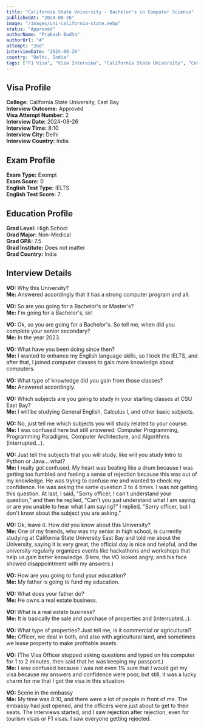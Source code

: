 ```yaml
---
title: "California State University - Bachelor's in Computer Science"
publishedAt: "2024-08-26"
image: "/images/uni-california-state.webp"
status: "Approved"
authorName: "Prakash Budha"
authorUrl: "#"
attempt: "2nd"
interviewDate: "2024-08-26"
country: "Delhi, India"
tags: ["F1 Visa", "Visa Interview", "California State University", "Computer Science", "Study Abroad", "UMKC", "India", "GRE", "IELTS", "Software Engineer"]
---
```


## Visa Profile

**College:** California State University, East Bay  
**Interview Outcome:** Approved  
**Visa Attempt Number:** 2  
**Interview Date:** 2024-08-26  
**Interview Time:** 8:10  
**Interview City:** Delhi  
**Interview Country:** India


## Exam Profile

**Exam Type:** Exempt  
**Exam Score:** 0  
**English Test Type:** IELTS  
**English Test Score:** 7

## Education Profile

**Grad Level:** High School  
**Grad Major:** Non-Medical  
**Grad GPA:** 7.5  
**Grad Institute:** Does not matter  
**Grad Country:** India


## Interview Details

**VO:** Why this University?  
**Me:** Answered accordingly that it has a strong computer program and all.

**VO:** So are you going for a Bachelor's or Master's?  
**Me:** I'm going for a Bachelor's, sir!

**VO:** Ok, so you are going for a Bachelor's. So tell me, when did you complete your senior secondary?  
**Me:** In the year 2023.

**VO:** What have you been doing since then?  
**Me:** I wanted to enhance my English language skills, so I took the IELTS, and after that, I joined computer classes to gain more knowledge about computers.

**VO:** What type of knowledge did you gain from those classes?  
**Me:** Answered accordingly.

**VO:** Which subjects are you going to study in your starting classes at CSU East Bay?  
**Me:** I will be studying General English, Calculus I, and other basic subjects.

**VO:** No, just tell me which subjects you will study related to your course.  
**Me:** I was confused here but still answered: Computer Programming, Programming Paradigms, Computer Architecture, and Algorithms (interrupted...).

**VO:** Just tell the subjects that you will study, like will you study Intro to Python or Java... what?  
**Me:** I really got confused. My heart was beating like a drum because I was getting too fumbled and feeling a sense of rejection because this was out of my knowledge. He was trying to confuse me and wanted to check my confidence. He was asking the same question 3 to 4 times. I was not getting this question. At last, I said, "Sorry officer, I can't understand your question," and then he replied, "Can't you just understand what I am saying or are you unable to hear what I am saying?" I replied, "Sorry officer, but I don't know about the subject you are asking."

**VO:** Ok, leave it. How did you know about this University?  
**Me:** One of my friends, who was my senior in high school, is currently studying at California State University East Bay and told me about the University, saying it is very great, the official day is nice and helpful, and the university regularly organizes events like hackathons and workshops that help us gain better knowledge. (Here, the VO looked angry, and his face showed disappointment with my answers.)

**VO:** How are you going to fund your education?  
**Me:** My father is going to fund my education.

**VO:** What does your father do?  
**Me:** He owns a real estate business.

**VO:** What is a real estate business?  
**Me:** It is basically the sale and purchase of properties and (interrupted...).

**VO:** What type of properties? Just tell me, is it commercial or agricultural?  
**Me:** Officer, we deal in both, and also with agricultural land, and sometimes we lease property to make profitable assets.

**VO:** (The Visa Officer stopped asking questions and typed on his computer for 1 to 2 minutes, then said that he was keeping my passport.)  
**Me:** I was confused because I was not even 1% sure that I would get my visa because my answers and confidence were poor, but still, it was a lucky charm for me that I got the visa in this situation.

**VO:** Scene in the embassy  
**Me:** My time was 8:10, and there were a lot of people in front of me. The embassy had just opened, and the officers were just about to get to their seats. The interviews started, and I saw rejection after rejection, even for tourism visas or F1 visas. I saw everyone getting rejected.
